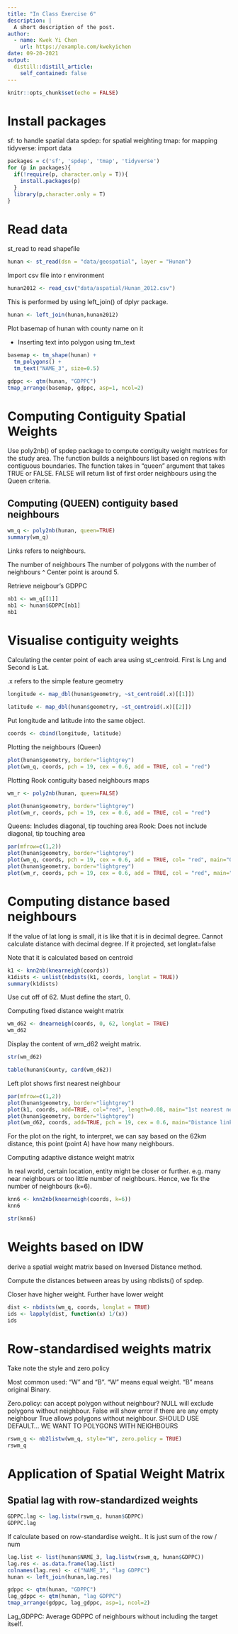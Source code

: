 ```yaml
---
title: "In Class Exercise 6"
description: |
  A short description of the post.
author:
  - name: Kwek Yi Chen
    url: https://example.com/kwekyichen
date: 09-20-2021
output:
  distill::distill_article:
    self_contained: false
---
```



```r
knitr::opts_chunk$set(echo = FALSE)
```

# Install packages

sf: to handle spatial data
spdep: for spatial weighting
tmap: for mapping
tidyverse: import data

```r
packages = c('sf', 'spdep', 'tmap', 'tidyverse')
for (p in packages){
  if(!require(p, character.only = T)){
    install.packages(p)
  }
  library(p,character.only = T)
}
```

# Read data

st_read to read shapefile

```r
hunan <- st_read(dsn = "data/geospatial", layer = "Hunan")
```

Import csv file into r environment

```r
hunan2012 <- read_csv("data/aspatial/Hunan_2012.csv")
```

This is performed by using left_join() of dplyr package.

```r
hunan <- left_join(hunan,hunan2012)
```

Plot basemap of hunan with county name on it

- Inserting text into polygon using tm_text

```r
basemap <- tm_shape(hunan) +
  tm_polygons() +
  tm_text("NAME_3", size=0.5)

gdppc <- qtm(hunan, "GDPPC")
tmap_arrange(basemap, gdppc, asp=1, ncol=2)
```

# Computing Contiguity Spatial Weights

Use poly2nb() of spdep package to compute contiguity weight matrices for the study area. The function builds a neighbours list based on regions with contiguous boundaries. The function takes in “queen” argument that takes TRUE or FALSE. FALSE will return list of first order neighbours using the Queen criteria.

## Computing (QUEEN) contiguity based neighbours

```r
wm_q <- poly2nb(hunan, queen=TRUE)
summary(wm_q)
```

Links refers to neighbours.

The number of neighbours
The number of polygons with the number of neighbours ^
Center point is around 5.

Retrieve neigbour's GDPPC

```r
nb1 <- wm_q[[1]]
nb1 <- hunan$GDPPC[nb1]
nb1
```

# Visualise contiguity weights

Calculating the center point of each area using st_centroid. First is Lng and Second is Lat.

.x refers to the simple feature geometry

```r
longitude <- map_dbl(hunan$geometry, ~st_centroid(.x)[[1]])
```

```r
latitude <- map_dbl(hunan$geometry, ~st_centroid(.x)[[2]])
```

Put longitude and latitude into the same object.

```r
coords <- cbind(longitude, latitude)
```

Plotting the neighbours (Queen)

```r
plot(hunan$geometry, border="lightgrey")
plot(wm_q, coords, pch = 19, cex = 0.6, add = TRUE, col = "red")
```
Plotting Rook contiguity based neighbours maps

```r

wm_r <- poly2nb(hunan, queen=FALSE)

plot(hunan$geometry, border="lightgrey")
plot(wm_r, coords, pch = 19, cex = 0.6, add = TRUE, col = "red")
```

Queens: Includes diagonal, tip touching area
Rook: Does not include diagonal, tip touching area

```r
par(mfrow=c(1,2))
plot(hunan$geometry, border="lightgrey")
plot(wm_q, coords, pch = 19, cex = 0.6, add = TRUE, col= "red", main="Queen Contiguity")
plot(hunan$geometry, border="lightgrey")
plot(wm_r, coords, pch = 19, cex = 0.6, add = TRUE, col = "red", main="Rook Contiguity")
```

# Computing distance based neighbours

If the value of lat long is small, it is like that it is in decimal degree. Cannot calculate distance with decimal degree. If it projected, set longlat=false 

Note that it is calculated based on centroid

```r
k1 <- knn2nb(knearneigh(coords))
k1dists <- unlist(nbdists(k1, coords, longlat = TRUE))
summary(k1dists)
```

Use cut off of 62. Must define the start, 0.

Computing fixed distance weight matrix

```r
wm_d62 <- dnearneigh(coords, 0, 62, longlat = TRUE)
wm_d62
```

Display the content of wm_d62 weight matrix.

```r
str(wm_d62)
```

```r
table(hunan$County, card(wm_d62))
```

Left plot shows first nearest neighbour

```r
par(mfrow=c(1,2))
plot(hunan$geometry, border="lightgrey")
plot(k1, coords, add=TRUE, col="red", length=0.08, main="1st nearest neighbours")
plot(hunan$geometry, border="lightgrey")
plot(wm_d62, coords, add=TRUE, pch = 19, cex = 0.6, main="Distance link")
```
For the plot on the right, to interpret, we can say based on the 62km distance, this point (point A) have how many neighbours.

Computing adaptive distance weight matrix

In real world, certain location, entity might be closer or further. e.g. many near neighbours or too little number of neighbours. Hence, we fix the number of neighbours (k=6).

```r
knn6 <- knn2nb(knearneigh(coords, k=6))
knn6
```

```r
str(knn6)
```

# Weights based on IDW

derive a spatial weight matrix based on Inversed Distance method.

Compute the distances between areas by using nbdists() of spdep.

Closer have higher weight. Further have lower weight

```r
dist <- nbdists(wm_q, coords, longlat = TRUE)
ids <- lapply(dist, function(x) 1/(x))
ids
```

# Row-standardised weights matrix

Take note the style and zero.policy

Most common used: "W" and "B". "W" means equal weight. "B" means original Binary. 

Zero.policy: can accept polygon without neighbour? 
NULL will exclude polygons without neighbour.
False will show error if there are any empty neighbour
True allows polygons without neighbour.
SHOULD USE DEFAULT... WE WANT TO POLYGONS WITH NEIGHBOURS

```r
rswm_q <- nb2listw(wm_q, style="W", zero.policy = TRUE)
rswm_q
```

# Application of Spatial Weight Matrix

## Spatial lag with row-standardized weights

```r
GDPPC.lag <- lag.listw(rswm_q, hunan$GDPPC)
GDPPC.lag
```

If calculate based on row-standardise weight.. It is just sum of the row / num

```r
lag.list <- list(hunan$NAME_3, lag.listw(rswm_q, hunan$GDPPC))
lag.res <- as.data.frame(lag.list)
colnames(lag.res) <- c("NAME_3", "lag GDPPC")
hunan <- left_join(hunan,lag.res)
```

```r
gdppc <- qtm(hunan, "GDPPC")
lag_gdppc <- qtm(hunan, "lag GDPPC")
tmap_arrange(gdppc, lag_gdppc, asp=1, ncol=2)
```

Lag_GDPPC: Average GDPPC of neighbours without including the target itself.